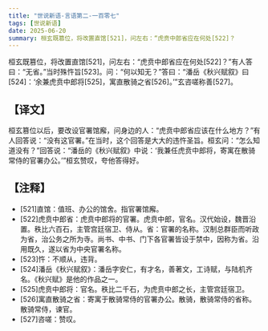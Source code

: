 ```yaml
---
title: "世说新语-言语第二-一百零七"
tags: [世说新语]
date: 2025-06-20
summary: 桓玄既篡位，将改置直馆[521]，问左右：“虎贲中郎省应在何处[522]？
---
```


桓玄既篡位，将改置直馆[521]，问左右：“虎贲中郎省应在何处[522]？”有人答曰：“无省。”当时殊忤旨[523]。问：“何以知无？”答曰：“潘岳《秋兴赋叙》曰[524]：‘余兼虎贲中郎将[525]，寓直散骑之省[526]。’”玄咨嗟称善[527]。

## 【译文】

桓玄篡位以后，要改设官署馆廨，问身边的人：“虎贲中郎省应该在什么地方？”有人回答说：“没有这官署。”在当时，这个回答是大大的违忤圣旨。桓玄问：“怎么知道没有？”回答说：“潘岳的《秋兴赋叙》中说：‘我兼任虎贲中郎将，寄寓在散骑常侍的官署办公。’”桓玄赞叹，夸他答得好。

## 【注释】

- [521]直馆：值班、办公的馆舍。指官署馆廨。
- [522]虎贲中郎省：虎贲中郎将的官署。虎贲中郎，官名。汉代始设，魏晋沿置。秩比六百石，主管宫廷宿卫、侍从。省：官署的名称。汉制总群臣而听政为省，治公务之所为寺。尚书、中书、门下各官署皆设于禁中，因称为省。沿用既久，遂以省为中央官署名称。
- [523]忤：不顺从，违背。
- [524]潘岳《秋兴赋叙》：潘岳字安仁，有才名，善著文，工诗赋，与陆机齐名。《秋兴赋》是他的作品之一。
- [525]虎贲中郎将：官名。秩比二千石，为虎贲中郎之长，主管宫廷宿卫。
- [526]寓直散骑之省：寄寓于散骑常侍的官署办公。散骑，散骑常侍的省称。散骑常侍，谏官。
- [527]咨嗟：赞叹。
